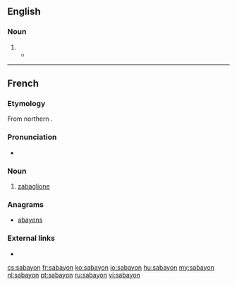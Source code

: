 ==English==

===Noun===
{{en-noun|~}}

# {{alternative form of|zabaglione|lang=en}}
#* {{quote-news|year=2007|date=June 3|author=Amanda Hesser|title=Cooking|work=New York Times|url=http://www.nytimes.com/2007/06/03/books/review/Hesser-t.html
|passage=An orange-blossom-water '''sabayon''' is thickened in the microwave (and I will never again make finicky sabayon any other way). }}

----

==French==

===Etymology===
From northern {{etyl|it|fr}} {{term|zabaione|lang=it}}.

===Pronunciation===
* {{IPA|/sabajɔ̃/|lang=fr}}

===Noun===
{{fr-noun|m}}

# [[zabaglione]]

===Anagrams===
* [[abayons#French|abayons]]

===External links===
* {{R:TLFi}}

[[cs:sabayon]]
[[fr:sabayon]]
[[ko:sabayon]]
[[io:sabayon]]
[[hu:sabayon]]
[[my:sabayon]]
[[nl:sabayon]]
[[pt:sabayon]]
[[ru:sabayon]]
[[vi:sabayon]]
